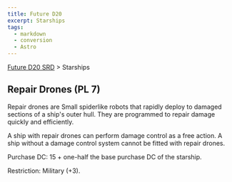 ```yaml
---
title: Future D20
excerpt: Starships
tags:
  - markdown
  - conversion
  - Astro
---
```






[Future D20 SRD]( / ) > Starships




## Repair Drones (PL 7)


Repair drones are Small spiderlike robots that rapidly deploy to damaged sections of a ship's outer hull. They are programmed to repair damage quickly and efficiently.


A ship with repair drones can perform damage control as a free action. A ship without a damage control system cannot be fitted with repair drones.


Purchase DC: 15 + one-half the base purchase DC of the starship.


Restriction: Military (+3).



